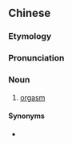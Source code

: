 ==Chinese==
{{zh-forms|type=22}}

===Etymology===
{{zh-compound|性欲|高潮|lust|climax}}

===Pronunciation===
{{zh-pron
|m=xìngyùgāocháo
|cat=n
}}

===Noun===
{{zh-noun}}

# [[orgasm]]

====Synonyms====
* {{zh-l|性交高潮}}

{{zh-cat|Sex}}